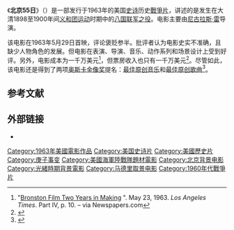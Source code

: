 {{Infobox film
| name          = 北京55日
| original_name = ''55 Days at Peking''
| image         = 55-Days-Peking.jpg
| caption       = 电影海报
| director      = [[尼古拉斯·雷|尼古拉斯·雷]]
| producer      = Samuel Bronston
| writer        = {{Plainlist|
* Philip Yordan
* Bernard Gordon
}}
| starring      = {{Plainlist|
* [[查尔顿·赫斯顿|查尔顿·赫斯顿]]
* [[艾娃·加德纳|艾娃·加德纳]]
* [[大衛·尼文|大衛·尼文]]
* Flora Robson
* John Ireland
* Leo Genn
* Robert Helpmann
* Kurt Kasznar
* [[保羅·盧卡斯|保羅·盧卡斯]]
}}
| music         = [[迪米特里·迪奥姆金|迪米特里·迪奥姆金]]
| cinematography = Jack Hildyard
| editing       = Robert Lawrence
| studio        = Samuel Bronston Productions
| runtime       = 153分钟
| country       = 美国
| language      = 英语
| released      = {{Film date|1963|05|29}}
| distributor   = Allied Artists
| budget        = 一千万美元
| gross         = 一千万美元
| cn_name       = 
| hk_name       = 
| mo_name       = 
| tw_name       = 
| sg_name       = 
| my_name       = 
}}
《'''北京55日'''》（{{lang-en|''55 Days at Peking''}}）是一部发行于1963年的美国[[史诗片|史诗]]历史[[戰爭片|戰爭片]]，讲述的是发生在大清1898至1900年间[[义和团运动|义和团运动]]时期中的[[八国联军之役|八国联军之役]]。电影主要由[[尼古拉斯·雷|尼古拉斯·雷]]导演。

该电影在1963年5月29日首映，评论褒贬参半。批评者认为电影史实不准确，且缺少人物角色的发展。但电影在表演、导演、音乐、动作系列和场景设计上受到好评。另外，电影成本为一千万美元<ref name="budget">"[https://www.newspapers.com/newspage/381580979/ Bronston Film Two Years in Making] {{Wayback|url=https://www.newspapers.com/newspage/381580979/ |date=20210112054328 }}". May 23, 1963. ''Los Angeles Times''. Part IV, p. 10. – via Newspapers.com</ref>，但票房收入也只有一千万美元<ref name="numbers">{{cite web|url=http://www.the-numbers.com/movies/1963/055DY.php|title=Box Office Information for ''55 Days at Peking''|website=The Numbers|language=en|access-date=2021-01-10|archive-date=2013-09-10|archive-url=https://web.archive.org/web/20130910045628/http://www.the-numbers.com/movies/1963/055DY.php}}</ref>。尽管如此，该电影还是得到了两项[[奥斯卡金像奖|奥斯卡金像奖]]提名：[[奥斯卡最佳原创音乐奖|最佳原创音乐]]和[[奥斯卡最佳原创歌曲奖|最佳原创歌曲]]<ref>{{Cite web |url=https://www.oscars.org/oscars/ceremonies/1964 |title=The 36th Academy Awards | 1964 |access-date=2022-04-28 |archive-date=2020-12-11 |archive-url=https://web.archive.org/web/20201211125710/https://www.oscars.org/oscars/ceremonies/1964 }}</ref>。

== 参考文献 ==
{{Reflist|30em}}

== 外部链接 ==
{{commonscat|55 Days at Peking|position=left}}
* {{IMDb title|0056800|55 Days at Peking}}

{{DEFAULTSORT:55 Days at Peking}}
[[Category:1963年美國電影作品|Category:1963年美國電影作品]]
[[Category:美国史诗片|Category:美国史诗片]]
[[Category:美國歷史片|Category:美國歷史片]]
[[Category:庚子事变|Category:庚子事变]]
[[Category:美國海軍陸戰隊題材電影|Category:美國海軍陸戰隊題材電影]]
[[Category:北京背景电影|Category:北京背景电影]]
[[Category:光緒時期背景電影|Category:光緒時期背景電影]]
[[Category:马德里取景电影|Category:马德里取景电影]]
[[Category:1960年代戰爭片|Category:1960年代戰爭片]]